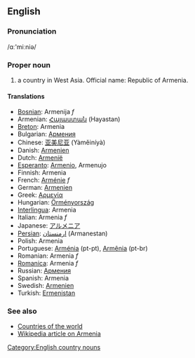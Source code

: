 ==English==
===Pronunciation===
/&#593;ː'miːniə/
===Proper noun===
# a country in West Asia. Official name: Republic of Armenia.

====Translations====
*[[Bosnian]]: Armenija ''f''
*Armenian: [[Հայաստան]] (Hayastan)
*[[Breton]]: Armenia
*Bulgarian: [[Армения]]
*Chinese: [[亚美尼亚]] (Yàměiníyà)
*Danish: [[Armenien]]
*Dutch: [[Armenië]]
*[[Esperanto]]: [[Armenio]], Armenujo
*Finnish: Armenia
*French: [[Arménie]] ''f''
*German: [[Armenien]]
*Greek: [[Αρμενία]]
*Hungarian: [[Örményország]]
*[[Interlingua]]: Armenia
*Italian: Armenia ''f''
*Japanese: [[アルメニア]]
*[[Persian]]: [[ارمنستان]] (Armanestan)
*Polish: Armenia
*Portuguese: [[Arménia]] (pt-pt), [[Armênia]] (pt-br)
*Romanian: Armenia ''f''
*[[Romanica]]: Armenia ''f''
*Russian: [[Армения]]
*Spanish: Armenia
*Swedish: [[Armenien]]
*Turkish: [[Ermenistan]]

===See also===
*[[Countries of the world]]
*[[w:Armenia|Wikipedia article on Armenia]]
[[Category:English country nouns]]